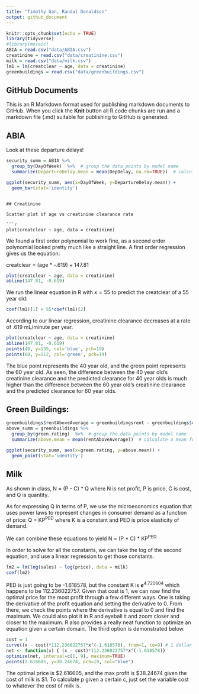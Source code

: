 ```yaml
---
title: "Timothy Gan, Randal Donaldson"
output: github_document
---
```


```r
knitr::opts_chunk$set(echo = TRUE)
library(tidyverse)
#library(mosaic)
ABIA = read.csv("data/ABIA.csv")
creatinine = read.csv("data/creatinine.csv")
milk = read.csv("data/milk.csv")
lm1 = lm(creatclear ~ age, data = creatinine)
greenbuildings = read.csv("data/greenbuildings.csv")
```

## GitHub Documents

This is an R Markdown format used for publishing markdown documents to GitHub. When you click the **Knit** button all R code chunks are run and a markdown file (.md) suitable for publishing to GitHub is generated.

## ABIA

Look at these departure delays!

```r

security_summ = ABIA %>%
  group_by(DayOfWeek)  %>%  # group the data points by model name
  summarize(DepartureDelay.mean = mean(DepDelay, na.rm=TRUE))  # calculate a mean for each model

ggplot(security_summ, aes(x=DayOfWeek, y=DepartureDelay.mean)) + 
  geom_bar(stat='identity')
```
```

## Creatinine

Scatter plot of age vs creatinine clearance rate

```r
plot(creatclear ~ age, data = creatinine)
```

We found a first order polynomial to work fine, as a second order polynomial looked pretty much like a straight line. A first order regression gives us the equation:

creatclear = (age * -.619) + 147.81

```r
plot(creatclear ~ age, data = creatinine)
abline(147.81, -0.619)
```

We run the linear equation in R with $x = 55$ to predict the creatclear of a 55 year old:

```r
coef(lm1)[1] + 55*coef(lm1)[2]
``` 

According to our linear regression, creatinine clearance decreases at a rate of .619 mL/minute per year.

```r
plot(creatclear ~ age, data = creatinine)
abline(147.81, -0.619)
points(40, y=135, col='blue', pch=19)
points(60, y=112, col='green', pch=19)
```

The blue point represents the 40 year old, and the green point represents the 60 year old. As seen, the difference between the 40 year old's creatinine clearance and the predicted clearance for 40 year olds is much higher than the difference between the 60 year old's creatinine clearance and the predicted clearance for 60 year olds.

## Green Buildings:

```r
greenbuildings$rentAboveAverage = greenbuildingsrent - greenbuildings$cluster.rent
above_summ = greenbuildings %>%
  group_by(green.rating)  %>%  # group the data points by model name
  summarize(above.mean = mean(rentAboveAverage))  # calculate a mean for each model

ggplot(security_summ, aes(x=green.rating, y=above.mean)) + 
  geom_point(stat='identity')
```

## Milk
As shown in class, N = (P - C) * Q where N is net profit, P is price, C is cost, and Q is quantity.

As for expressing Q in terms of P, we use the microeconomics equation that uses power laws to represent changes in consumer demand as a function of price: Q = KP<sup>PED</sup> where K is a constant and PED is price elasticity of demand.

We can combine these equations to yield N = (P * C) * KP<sup>PED</sup>

In order to solve for all the constants, we can take the log of the second equation, and use a linear regression to get those constants.

```r
lm2 = lm(log(sales) ~ log(price), data = milk)
coef(lm2)
```

PED is just going to be -1.618578, but the constant K is ***e***<sup>4.720604</sup> which happens to be 112.236022757. Given that cost is 1, we can now find the optimal price for the most profit through a few different ways. One is taking the derivative of the profit equation and setting the derivative to 0. From there, we check the points where the derivative is equal to 0 and find the maximum. We could also plot it in R and eyeball it and zoom closer and closer to the maximum. R also provides a really neat function to optimize an equation given a certain domain. The third option is demonstrated below.

```r
cost = 1
curve((x - cost)*112.236022757*x^(-1.618578), from=1, to=9) # 1 dollar to 9 dollars
net <- function(x) { (x - cost)*112.236022757*x^(-1.618578)}
optimize(net, interval=c(1, 9), maximum=TRUE)
points(2.616605, y=38.24674, pch=19, col="blue")
```

The optimal price is $2.616605, and the max profit is $38.24674 given the cost of milk is $1. To calculate p given a certain c, just set the variable cost to whatever the cost of milk is.